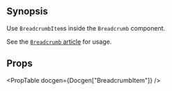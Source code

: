
## Synopsis

Use `BreadcrumbItem`s inside the `Breadcrumb` component.

See the [`Breadcrumb` article](/components/breadcrumb) for usage.

## Props

<PropTable docgen={Docgen["BreadcrumbItem"]} />
